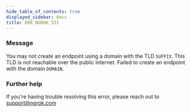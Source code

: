 ```yaml
---
hide_table_of_contents: true
displayed_sidebar: docs
title: ERR_NGROK_331
---
```




### Message

You may not create an endpoint using a domain with the TLD `SUFFIX`. This TLD is not reachable over the public internet. Failed to create an endpoint with the domain `DOMAIN`.

<ErrorDetails error="err_ngrok_331" />

### Further help

If you're having trouble resolving this error, please reach out to [support@ngrok.com](mailto:support@ngrok.com?subject=Help%20with%20ERR_NGROK_331)
